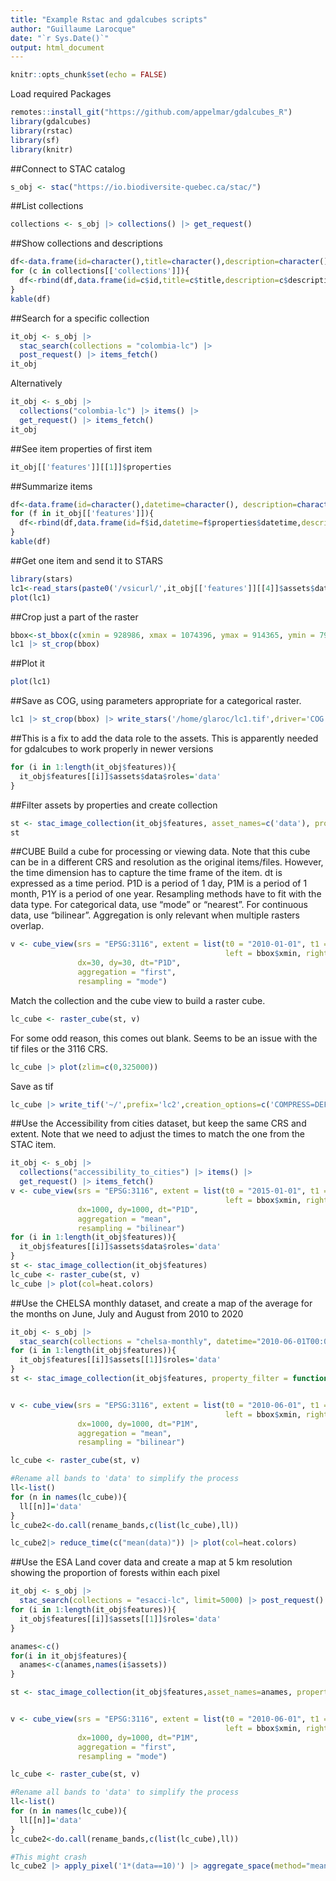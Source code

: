 ```yaml
---
title: "Example Rstac and gdalcubes scripts"
author: "Guillaume Larocque"
date: "`r Sys.Date()`"
output: html_document
---
```


```r
knitr::opts_chunk$set(echo = FALSE)
```

Load required Packages

```r
remotes::install_git("https://github.com/appelmar/gdalcubes_R")
library(gdalcubes)
library(rstac)
library(sf)
library(knitr)
```

##Connect to STAC catalog

```r
s_obj <- stac("https://io.biodiversite-quebec.ca/stac/")
```


##List collections
```r
collections <- s_obj |> collections() |> get_request()
```

##Show collections and descriptions
```r
df<-data.frame(id=character(),title=character(),description=character())
for (c in collections[['collections']]){
  df<-rbind(df,data.frame(id=c$id,title=c$title,description=c$description))
}
kable(df)
```

##Search for a specific collection 
```r

it_obj <- s_obj |>
  stac_search(collections = "colombia-lc") |>
  post_request() |> items_fetch()
it_obj
```
Alternatively
```r
it_obj <- s_obj |>
  collections("colombia-lc") |> items() |>
  get_request() |> items_fetch()
it_obj
```


##See item properties of first item
```r
it_obj[['features']][[1]]$properties
```
##Summarize items
```r
df<-data.frame(id=character(),datetime=character(), description=character())
for (f in it_obj[['features']]){
  df<-rbind(df,data.frame(id=f$id,datetime=f$properties$datetime,description=f$properties$description))
}
kable(df)
```

##Get one item and send it to STARS
```r
library(stars)
lc1<-read_stars(paste0('/vsicurl/',it_obj[['features']][[4]]$assets$data$href), proxy = TRUE)
plot(lc1)
```
##Crop just a part of the raster
```r
bbox<-st_bbox(c(xmin = 928986, xmax = 1074396, ymax = 914365, ymin = 793894), crs = st_crs(3116))
lc1 |> st_crop(bbox)
```

##Plot it
```r
plot(lc1)
```

##Save as COG, using parameters appropriate for a categorical raster. 
```r
lc1 |> st_crop(bbox) |> write_stars('/home/glaroc/lc1.tif',driver='COG',RasterIO=c('resampling'='mode'),options=c('COMPRESS=DEFLATE','OVERVIEW_RESAMPLING=MODE','LEVEL=6','OVERVIEW_COUNT=8','RESAMPLING=MODE','WARP_RESAMPLING=MODE','OVERVIEWS=IGNORE_EXISTING'))
```

##This is a fix to add the data role to the assets. This is apparently needed for gdalcubes to work properly in newer versions
```r
for (i in 1:length(it_obj$features)){
  it_obj$features[[i]]$assets$data$roles='data'
}
```

##Filter assets by properties and create collection
```r
st <- stac_image_collection(it_obj$features, asset_names=c('data'), property_filter = function(f){f[['year']]=='2010-2012'},srs='EPSG:3116')
st
```


##CUBE 
Build a cube for processing or viewing data. Note that this cube can be in a different CRS and resolution as the original items/files. However, the time dimension has to capture the time frame of the item. dt is expressed as a time period. P1D is a period of 1 day, P1M is a period of 1 month, P1Y is a period of one year. Resampling methods have to fit with the data type. For categorical data, use "mode" or "nearest". For continuous data, use "bilinear". Aggregation is only relevant when multiple rasters overlap. 
```r
v <- cube_view(srs = "EPSG:3116", extent = list(t0 = "2010-01-01", t1 = "2010-01-01",
                                                left = bbox$xmin, right =bbox$xmax, top = bbox$ymax, bottom = bbox$ymin),
               dx=30, dy=30, dt="P1D",
               aggregation = "first",
               resampling = "mode")
```

Match the collection and the cube view to build a raster cube. 
```r
lc_cube <- raster_cube(st, v)
```

For some odd reason, this comes out blank. Seems to be an issue with the tif files or the 3116 CRS. 
```r
lc_cube |> plot(zlim=c(0,325000))
```

Save as tif
```r
lc_cube |> write_tif('~/',prefix='lc2',creation_options=c('COMPRESS=DEFLATE'))
```


##Use the Accessibility from cities dataset, but keep the same CRS and extent. Note that we need to adjust the times to match the one from the STAC item. 
```r
it_obj <- s_obj |>
  collections("accessibility_to_cities") |> items() |>
  get_request() |> items_fetch()
v <- cube_view(srs = "EPSG:3116", extent = list(t0 = "2015-01-01", t1 = "2015-01-01",
                                                left = bbox$xmin, right =bbox$xmax, top = bbox$ymax, bottom = bbox$ymin),
               dx=1000, dy=1000, dt="P1D",
               aggregation = "mean",
               resampling = "bilinear")
for (i in 1:length(it_obj$features)){
  it_obj$features[[i]]$assets$data$roles='data'
}
st <- stac_image_collection(it_obj$features)
lc_cube <- raster_cube(st, v)
lc_cube |> plot(col=heat.colors)
```


##Use the CHELSA monthly dataset, and create a map of the average for the months on June, July and August from 2010 to 2020
```r
it_obj <- s_obj |>
  stac_search(collections = "chelsa-monthly", datetime="2010-06-01T00:00:00Z/2020-08-01T00:00:00Z",limit=5000) |> post_request() |> items_fetch()
for (i in 1:length(it_obj$features)){
  it_obj$features[[i]]$assets[[1]]$roles='data'
}
st <- stac_image_collection(it_obj$features, property_filter = function(f){f[['variable']]=='tas' && f[['month']] %in% c(6,7,8)})


v <- cube_view(srs = "EPSG:3116", extent = list(t0 = "2010-06-01", t1 = "2020-08-31",
                                                left = bbox$xmin, right = bbox$xmax, top = bbox$ymax, bottom = bbox$ymin),
               dx=1000, dy=1000, dt="P1M",
               aggregation = "mean",
               resampling = "bilinear")

lc_cube <- raster_cube(st, v)

#Rename all bands to 'data' to simplify the process
ll<-list()
for (n in names(lc_cube)){
  ll[[n]]='data'
}
lc_cube2<-do.call(rename_bands,c(list(lc_cube),ll)) 

lc_cube2|> reduce_time(c("mean(data)")) |> plot(col=heat.colors)
```


##Use the ESA Land cover data and create a map at 5 km resolution showing the proportion of forests within each pixel
```r
it_obj <- s_obj |>
  stac_search(collections = "esacci-lc", limit=5000) |> post_request() |> items_fetch()
for (i in 1:length(it_obj$features)){
  it_obj$features[[i]]$assets[[1]]$roles='data'
}

anames<-c()
for(i in it_obj$features){
  anames<-c(anames,names(i$assets))
}

st <- stac_image_collection(it_obj$features,asset_names=anames, property_filter = function(f){f[['year']]==2010})


v <- cube_view(srs = "EPSG:3116", extent = list(t0 = "2010-06-01", t1 = "2020-08-31",
                                                left = bbox$xmin, right = bbox$xmax, top = bbox$ymax, bottom = bbox$ymin),
               dx=1000, dy=1000, dt="P1M",
               aggregation = "first",
               resampling = "mode")

lc_cube <- raster_cube(st, v)

#Rename all bands to 'data' to simplify the process
ll<-list()
for (n in names(lc_cube)){
  ll[[n]]='data'
}
lc_cube2<-do.call(rename_bands,c(list(lc_cube),ll)) 

#This might crash
lc_cube2 |> apply_pixel('1*(data==10)') |> aggregate_space(method="mean", nx=5000, ny=5000) |> plot(col=heat.colors)
```


